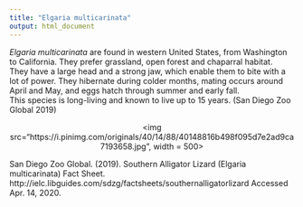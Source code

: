 ```yaml
---
title: "Elgaria multicarinata"
output: html_document
---
```


*Elgaria multicarinata* are found in western United States, from Washington to California. They prefer grassland, open forest and chaparral habitat.  
They have a large head and a strong jaw, which enable them to bite with a lot of power.
They hibernate during colder months, mating occurs around April and May, and eggs hatch through summer and early fall.  
This species is long-living and known to live up to 15 years.
(San Diego Zoo Global 2019)

<p align='center'>
<img src="https://i.pinimg.com/originals/40/14/88/40148816b498f095d7e2ad9ca7193658.jpg", width = 500>
</p>


San Diego Zoo Global. (2019). Southern Alligator Lizard (Elgaria multicarinata) Fact Sheet. http://ielc.libguides.com/sdzg/factsheets/southernalligatorlizard Accessed Apr. 14, 2020.